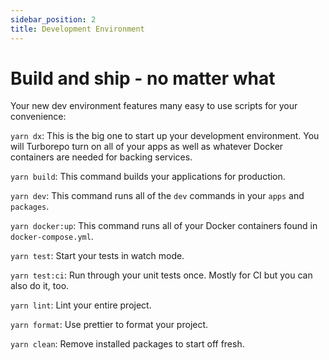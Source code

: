 ```yaml
---
sidebar_position: 2
title: Development Environment
---
```


# Build and ship - no matter what

Your new dev environment features many easy to use scripts for your convenience:

`yarn dx`: This is the big one to start up your development environment. You will Turborepo turn on all of your apps as well as whatever Docker containers are needed for backing services.

`yarn build`: This command builds your applications for production.

`yarn dev`: This command runs all of the `dev` commands in your `apps` and `packages`.

`yarn docker:up`: This command runs all of your Docker containers found in `docker-compose.yml`.

`yarn test`: Start your tests in watch mode.

`yarn test:ci`: Run through your unit tests once. Mostly for CI but you can also do it, too.

`yarn lint`: Lint your entire project.

`yarn format`: Use prettier to format your project.

`yarn clean`: Remove installed packages to start off fresh.
